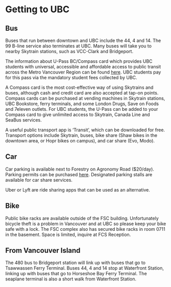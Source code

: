 # Getting to UBC {-#transportation}

## Bus {-#bus}

Buses that run between downtown and UBC include the 44, 4 and 14. The 99 B-line service also terminates at UBC. Many buses will take you to nearby Skytrain stations, such as VCC-Clark and Bridgeport. 

The information about U-Pass BC/Compass card which provides UBC students with universal, accessible and affordable access to public transit across the Metro Vancouver Region can be found [here](https://planning.ubc.ca/transportation/transit/u-pass-compass-card). UBC students pay for this pass via the mandatory student fees collected by UBC. 

A Compass card is the most cost-effective way of using Skytrains and buses, although cash and credit card are also accepted at tap-on points. Compass cards can be purchased at vending machines in Skytrain stations, UBC Bookstore, ferry terminals, and some London Drugs, Save on Foods and 7eleven outlets. For UBC students, the U-Pass can be added to your Compass card to give unlimited access to Skytrain, Canada Line and SeaBus services. 

A useful public transport app is ‘Transit’, which can be downloaded for free. Transport options include Skytrain, buses, bike share (Shaw bikes in the downtown area, or Hopr bikes on campus), and car share (Evo, Modo). 

<insert map showing bus stops>

## Car {-#car}

Car parking is available next to Forestry on Agronomy Road ($20/day). Parking permits can be purchased [here](https://parking.ubc.ca/permits-rates). Designated parking stalls are available for car share services.

Uber or Lyft are ride sharing apps that can be used as an alternative.

## Bike {-#bike}

Public bike racks are available outside of the FSC building. Unfortunately bicycle theft is a problem in Vancouver and at UBC so please keep your bike safe with a lock. The FSC complex also has secured bike racks in room 0711 in the basement. Space is limited, inquire at FCS Reception.

## From Vancouver Island {-#ferry}

The 480 bus to Bridgeport station will link up with buses that go to Tsawwassen Ferry Terminal. Buses 44, 4 and 14 stop at Waterfront Station, linking up with buses that go to Horseshoe Bay Ferry Terminal. The seaplane terminal is also a short walk from Waterfront Station.

